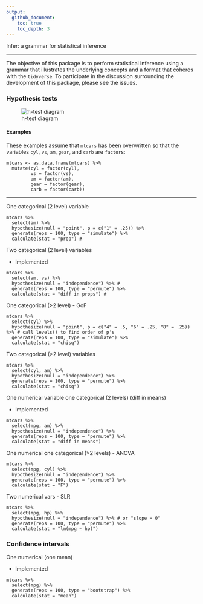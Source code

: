 ```yaml
---
output:
  github_document:
    toc: true 
    toc_depth: 3
---
```


Infer: a grammar for statistical inference

---

The objective of this package is to perform statistical inference using a grammar that illustrates the underlying concepts and a format that coheres with the `tidyverse`. To participate in the discussion surrounding the development of this package, please see the issues.

### Hypothesis tests
![h-test diagram](figs/ht-diagram.png)

#### Examples

These examples assume that `mtcars` has been overwritten so that the variables
`cyl`, `vs`, `am`, `gear`, and `carb` are `factor`s:

```
mtcars <- as.data.frame(mtcars) %>%
  mutate(cyl = factor(cyl),
         vs = factor(vs),
         am = factor(am),
         gear = factor(gear),
         carb = factor(carb))
```

***

One categorical (2 level) variable
```
mtcars %>%
  select(am) %>%
  hypothesize(null = "point", p = c("1" = .25)) %>% 
  generate(reps = 100, type = "simulate") %>% 
  calculate(stat = "prop") #
```

Two categorical (2 level) variables

- Implemented

```
mtcars %>%
  select(am, vs) %>%
  hypothesize(null = "independence") %>% # 
  generate(reps = 100, type = "permute") %>%
  calculate(stat = "diff in props") #
```

One categorical (>2 level) - GoF
```
mtcars %>%
  select(cyl) %>%
  hypothesize(null = "point", p = c("4" = .5, "6" = .25, "8" = .25)) %>% # call levels() to find order of p's
  generate(reps = 100, type = "simulate") %>%
  calculate(stat = "chisq")
```

Two categorical (>2 level) variables
```
mtcars %>%
  select(cyl, am) %>%
  hypothesize(null = "independence") %>%
  generate(reps = 100, type = "permute") %>%
  calculate(stat = "chisq")
```

One numerical variable one categorical (2 levels) (diff in means)

- Implemented

```
mtcars %>%
  select(mpg, am) %>%
  hypothesize(null = "independence") %>%
  generate(reps = 100, type = "permute") %>%
  calculate(stat = "diff in means")
```

One numerical one categorical (>2 levels) -  ANOVA
```
mtcars %>%
  select(mpg, cyl) %>%
  hypothesize(null = "independence") %>%
  generate(reps = 100, type = "permute") %>%
  calculate(stat = "F")
```

Two numerical vars - SLR
```
mtcars %>%
  select(mpg, hp) %>%
  hypothesize(null = "independence") %>% # or "slope = 0"
  generate(reps = 100, type = "permute") %>%
  calculate(stat = "lm(mpg ~ hp)")
```

### Confidence intervals

One numerical (one mean)

- Implemented

```
mtcars %>%
  select(mpg) %>%
  generate(reps = 100, type = "bootstrap") %>%
  calculate(stat = "mean")
```
